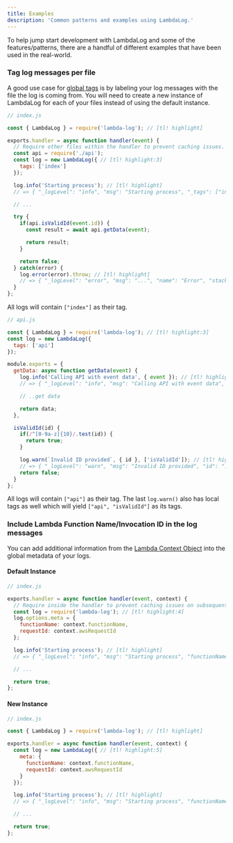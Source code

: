 ```yaml
---
title: Examples
description: 'Common patterns and examples using LambdaLog.'
---
```


To help jump start development with LambdaLog and some of the features/patterns, there are a handful of different examples that have been used in the real-world.

### Tag log messages per file
A good use case for [global tags](/docs/[v]/tagging) is by labeling your log messages with the file the log is coming from. You will need to create a new instance of LambdaLog for each of your files instead of using the default instance.

```js
// index.js

const { LambdaLog } = require('lambda-log'); // [tl! highlight]

exports.handler = async function handler(event) {
  // Require other files within the handler to prevent caching issues.
  const api = require('./api');
  const log = new LambdaLog({ // [tl! highlight:3]
    tags: ['index']
  });

  log.info('Starting process'); // [tl! highlight]
  // => { "_logLevel": "info", "msg": "Starting process", "_tags": ["index"] } [tl! reindex(null) .select-none]

  // ...

  try {
    if(api.isValidId(event.id)) {
      const result = await api.getData(event);

      return result;
    }

    return false;
  } catch(error) {
    log.error(error).throw; // [tl! highlight]
    // => { "_logLevel": "error", "msg": "...", "name": "Error", "stack": "...", "_tags": ["index"] } [tl! reindex(null) .select-none]
  }
};
```
All logs will contain `["index"]` as their tag.

```js
// api.js

const { LambdaLog } = require('lambda-log'); // [tl! highlight:3]
const log = new LambdaLog({
  tags: ['api']
});

module.exports = {
  getData: async function getData(event) {
    log.info('Calling API with event data', { event }); // [tl! highlight]
    // => { "_logLevel": "info", "msg": "Calling API with event data", "event": { ... }, "_tags": ["api"] } [tl! reindex(null) .select-none]

    // ..get data

    return data;
  },

  isValidId(id) {
    if(/^[0-9a-z]{10}/.test(id)) {
      return true;
    }

    log.warn(`Invalid ID provided`, { id }, ['isValidId']); // [tl! highlight]
    // => { "_logLevel": "warn", "msg": "Invalid ID provided", "id": "...", "_tags": ["api", "isValidId"] } [tl! reindex(null) .select-none]
    return false;
  }
};
```
All logs will contain `["api"]` as their tag. The last `log.warn()` also has local tags as well which will yield `["api", "isValidId"]` as its tags.


### Include Lambda Function Name/Invocation ID in the log messages
You can add additional information from the [Lambda Context Object](https://docs.aws.amazon.com/lambda/latest/dg/nodejs-context.html) into the global metadata of your logs.

<!--tabs-->
#### Default Instance
```js
// index.js

exports.handler = async function handler(event, context) {
  // Require inside the handler to prevent caching issues on subsequent executions
  const log = require('lambda-log'); // [tl! highlight:4]
  log.options.meta = {
    functionName: context.functionName,
    requestId: context.awsRequestId
  };

  log.info('Starting process'); // [tl! highlight]
  // => { "_logLevel": "info", "msg": "Starting process", "functionName": "my-lambda-function", "requestId": "xxx", "_tags": [] } [tl! reindex(null) .select-none]

  // ...

  return true;
};
```

#### New Instance
```js
// index.js

const { LambdaLog } = require('lambda-log'); // [tl! highlight]

exports.handler = async function handler(event, context) {
  const log = new LambdaLog({ // [tl! highlight:5]
    meta: {
      functionName: context.functionName,
      requestId: context.awsRequestId
    }
  });

  log.info('Starting process'); // [tl! highlight]
  // => { "_logLevel": "info", "msg": "Starting process", "functionName": "my-lambda-function", "requestId": "xxx", "_tags": [] } [tl! reindex(null) .select-none]

  // ...

  return true;
};
```
<!--/tabs-->
